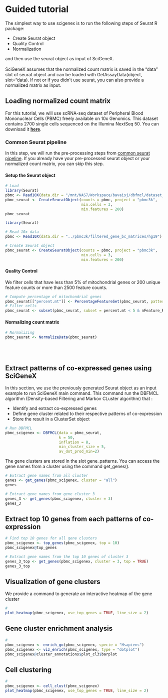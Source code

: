# Guided tutorial
The simplest way to use scigenex is to run the following steps of Seurat R package:
<br>
<ul>
  <li>Create Seurat object</li>
  <li>Quality Control</li>
  <li>Normalization</li>
</ul>
and then use the seurat object as input of SciGeneX. 
<br/>
<br>
SciGeneX assumes that the normalized count matrix is saved in the "data" slot of seurat object and can be loaded with GetAssayData(object, slot="data).
If not or if you didn't use seurat, you can also provide a normalized matrix as input.
<br/>

## Loading normalized count matrix
For this tutorial, we will use scRNA-seq dataset of Peripheral Blood Mononuclear Cells (PBMC) freely available on 10x Genomics. 
This dataset contains 2700 single cells sequenced on the Illumina NextSeq 50. 
You can download it [**here**](https://cf.10xgenomics.com/samples/cell/pbmc3k/pbmc3k_filtered_gene_bc_matrices.tar.gz).
<br>

### Common Seurat pipeline
In this step, we will run the pre-processing steps from [common seurat pipeline](https://satijalab.org/seurat/articles/pbmc3k_tutorial.html). 
If you already have your pre-processed seurat object or your normalized count matrix, you can skip this step.

#### Setup the Seurat object
```r
# Load 
library(Seurat)
pbmc <- Read10X(data.dir = "/mnt/NAS7/Workspace/bavaisj/dbfmcl/dataset_pbmc/filtered_gene_bc_matrices/hg19/")
pbmc_seurat <- CreateSeuratObject(counts = pbmc, project = "pbmc3k",
                                  min.cells = 3, 
                                  min.features = 200)
pbmc_seurat
```

```r
library(Seurat)

# Read 10x data
pbmc <- Read10X(data.dir = "../pbmc3k/filtered_gene_bc_matrices/hg19")

# Create Seurat object
pbmc_seurat <- CreateSeuratObject(counts = pbmc, project = "pbmc3k",
                                  min.cells = 3, 
                                  min.features = 200)
```

#### Quality Control
We filter cells that have less than 5% of mitochondrial genes or 200 unique feature counts or more than 2500 feature counts.
```r
# Compute percentage of mitochondrial genes
pbmc_seurat[["percent.mt"]] <- PercentageFeatureSet(pbmc_seurat, pattern = "^MT-")
# Filter cells
pbmc_seurat <- subset(pbmc_seurat, subset = percent.mt < 5 & nFeature_RNA > 200 & nFeature_RNA < 2500)
```

#### Normalizing count matrix
```r
# Normalizing
pbmc_seurat <- NormalizeData(pbmc_seurat)
```
<br>
<br>





## Extract patterns of co-expressed genes using SciGeneX
In this section, we use the previously generated Seurat object as an input example to run SciGeneX main command. This command run the DBFMCL algorithm (Density-based Filtering and Markov CLuster algorithm) that :
<br>
<ul>
  <li>Identify and extract co-expressed genes</li>
  <li>Define gene cluster related to their respective patterns of co-expression</li>
  <li>Store the result in a ClusterSet object</li>
</ul>

```r
# Run DBFMCL
pbmc_scigenex <- DBFMCL(data = pbmc_seurat,
                        k = 50,
                        inflation = 8,
                        min_cluster_size = 5,
                        av_dot_prod_min=2)
```

The gene clusters are stored in the slot gene_patterns. You can access the gene names from a cluster using the command get_genes().
```r
# Extract gene names from all cluster
genes <- get_genes(pbmc_scigenex, cluster = "all")
genes

# Extract gene names from gene cluster 3
genes_3 <- get_genes(pbmc_scigenex, cluster = 3)
genes_3
```


## Extract top 10 genes from each patterns of co-expression
```r
# Find top 10 genes for all gene clusters
pbmc_scigenex <- top_genes(pbmc_scigenex, top = 10)
pbmc_scigenex@top_genes

# Extract gene names from the top 10 genes of cluster 3
genes_3_top <- get_genes(pbmc_scigenex, cluster = 3, top = TRUE)
genes_3_top
```


## Visualization of gene clusters
We provide a command to generate an interactive heatmap of the gene cluster
```r
# 
plot_heatmap(pbmc_scigenex, use_top_genes = TRUE, line_size = 2)
```



## Gene cluster enrichment analysis
```r
# 
pbmc_scigenex <- enrich_go(pbmc_scigenex, specie = "Hsapiens")
pbmc_scigenex <- viz_enrich(pbmc_scigenex, type = "dotplot")
pbmc_scigenex@cluster_annotations$plot_cl3$barplot
```


## Cell clustering
```r
# 
pbmc_scigenex <- cell_clust(pbmc_scigenex)
plot_heatmap(pbmc_scigenex, use_top_genes = TRUE, line_size = 2)
```










